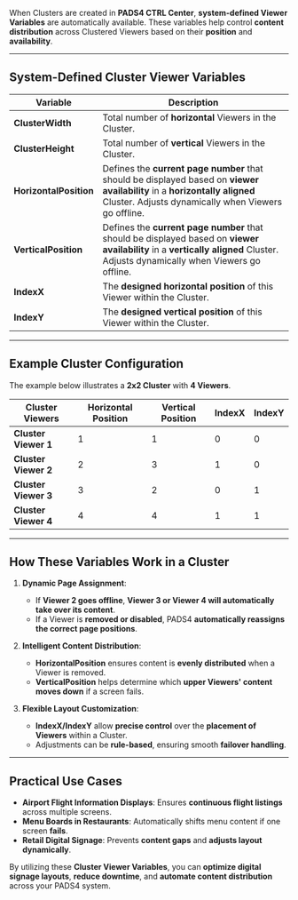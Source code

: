 When Clusters are created in **PADS4 CTRL Center**, **system-defined Viewer Variables** are automatically available. These variables help control **content distribution** across Clustered Viewers based on their **position** and **availability**.

---

## **System-Defined Cluster Viewer Variables**

| **Variable**        | **Description** |
|---------------------|----------------|
| **ClusterWidth**    | Total number of **horizontal** Viewers in the Cluster. |
| **ClusterHeight**   | Total number of **vertical** Viewers in the Cluster. |
| **HorizontalPosition** | Defines the **current page number** that should be displayed based on **viewer availability** in a **horizontally aligned** Cluster. Adjusts dynamically when Viewers go offline. |
| **VerticalPosition** | Defines the **current page number** that should be displayed based on **viewer availability** in a **vertically aligned** Cluster. Adjusts dynamically when Viewers go offline. |
| **IndexX**          | The **designed horizontal position** of this Viewer within the Cluster. |
| **IndexY**          | The **designed vertical position** of this Viewer within the Cluster. |

---

## **Example Cluster Configuration**
The example below illustrates a **2x2 Cluster** with **4 Viewers**.

| **Cluster Viewers**  | **Horizontal Position** | **Vertical Position** | **IndexX** | **IndexY** |
|----------------------|------------------------|------------------------|------------|------------|
| **Cluster Viewer 1** | 1                      | 1                      | 0          | 0          |
| **Cluster Viewer 2** | 2                      | 3                      | 1          | 0          |
| **Cluster Viewer 3** | 3                      | 2                      | 0          | 1          |
| **Cluster Viewer 4** | 4                      | 4                      | 1          | 1          |

---

## **How These Variables Work in a Cluster**
1. **Dynamic Page Assignment**:
   - If **Viewer 2 goes offline**, **Viewer 3 or Viewer 4 will automatically take over its content**.
   - If a Viewer is **removed or disabled**, PADS4 **automatically reassigns the correct page positions**.

2. **Intelligent Content Distribution**:
   - **HorizontalPosition** ensures content is **evenly distributed** when a Viewer is removed.
   - **VerticalPosition** helps determine which **upper Viewers' content moves down** if a screen fails.

3. **Flexible Layout Customization**:
   - **IndexX/IndexY** allow **precise control** over the **placement of Viewers** within a Cluster.
   - Adjustments can be **rule-based**, ensuring smooth **failover handling**.

---

## **Practical Use Cases**
- **Airport Flight Information Displays**: Ensures **continuous flight listings** across multiple screens.
- **Menu Boards in Restaurants**: Automatically shifts menu content if one screen **fails**.
- **Retail Digital Signage**: Prevents **content gaps** and **adjusts layout dynamically**.

By utilizing these **Cluster Viewer Variables**, you can **optimize digital signage layouts**, **reduce downtime**, and **automate content distribution** across your PADS4 system.